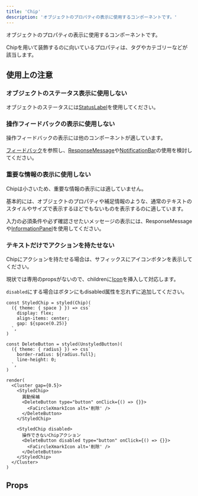 ```yaml
---
title: 'Chip'
description: 'オブジェクトのプロパティの表示に使用するコンポーネントです。'
---
```


オブジェクトのプロパティの表示に使用するコンポーネントです。

Chipを用いて装飾するのに向いているプロパティは、タグやカテゴリーなどが該当します。

<ComponentStory name="Chip" />

## 使用上の注意

### オブジェクトのステータス表示に使用しない

オブジェクトのステータスには[StatusLabel](/products/components/status-label/)を使用してください。

### 操作フィードバックの表示に使用しない

操作フィードバックの表示には他のコンポーネントが適しています。

[フィードバック](/products/design-patterns/feedback/)を参照し、[ResponseMessage](/products/components/response-message/)や[NotificationBar](/products/components/notification-bar/)の使用を検討してください。

### 重要な情報の表示に使用しない

Chipは小さいため、重要な情報の表示には適していません。

基本的には、オブジェクトのプロパティや補足情報のような、通常のテキストのスタイルやサイズで表示するほどでもないものを表示するのに適しています。

入力の必須条件や必ず確認させたいメッセージの表示には、ResponseMessageや[InformationPanel](/products/components/information-panel/)を使用してください。

### テキストだけでアクションを持たせない

Chipにアクションを持たせる場合は、サフィックスにアイコンボタンを表示してください。

現状では専用のpropsがないので、childrenに[Icon](/products/components/icon/)を挿入して対応します。

`disabled`にする場合はボタンにもdisabled属性を忘れずに追加してください。

```tsx editable withStyled codeBlock
const StyledChip = styled(Chip)(
  ({ theme: { space } }) => css`
    display: flex;
    align-items: center;
    gap: ${space(0.25)}
  `,
)

const DeleteButton = styled(UnstyledButton)(
  ({ theme: { radius} }) => css`
    border-radius: ${radius.full};
    line-height: 0;
  `,
)

render(
  <Cluster gap={0.5}>
    <StyledChip>
      異動候補
      <DeleteButton type="button" onClick={() => {}}>
        <FaCircleXmarkIcon alt='削除' />
      </DeleteButton>
    </StyledChip>

    <StyledChip disabled>
      操作できないChipアクション
      <DeleteButton disabled type="button" onClick={() => {}}>
        <FaCircleXmarkIcon alt='削除' />
      </DeleteButton>
    </StyledChip>
  </Cluster>
)
```

## Props

<ComponentPropsTable name="Chip" />


